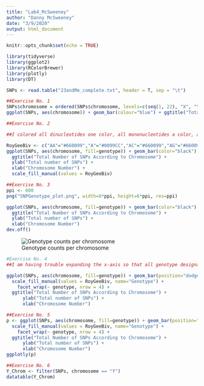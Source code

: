 ```yaml
---
title: "Lab4_McSweeney"
author: "Danny McSweeney"
date: "3/9/2020"
output: html_document
---
```


```r
knitr::opts_chunk$set(echo = TRUE)
```


```r
library(tidyverse)
library(ggplot2)
library(RColorBrewer)
library(plotly)
library(DT)
```

```r
SNPs <- read.table("23andMe_complete.txt", header = T, sep = "\t")
```


```r
##Exercise No. 1
SNPs$chromosome = ordered(SNPs$chromosome, levels=c(seq(1, 22), "X", "Y", "MT"))
ggplot(SNPs, aes(chromosome)) + geom_bar(colour="blue") + ggtitle("Total number of SNPs per Genotype") + ylab("Total number of SNPs") + xlab("Chromosome")
```

```r
##Exercise No. 2

##I colored all dinucleotides one color, all mononucleotides a color, and then all "D" the same and "I" the same. This produced the following graph. Although it overwhelmingly looks purple, I believe I designated colors correctly and this is due to the data. Did I do this correctly?

RoyGeeBiv <- c("AA"="#660099","A"="#0099CC","AC"="#660099","AG"="#660099","AT"="#660099","C"="#0099CC","CC"="#660099","CG"="#660099","CT"="#660099","D"="#FF9933","DD"="#FF9933","DI"="#FF9933","G"="#0099CC","GG"="#660099","GT"="#660099","I"="#330033","II"="#330033","T"="#0099CC","TT"="#660099","--"="#000033")
ggplot(SNPs, aes(chromosome, fill=genotype)) + geom_bar(color="black") + 
  ggtitle("Total Number of SNPs According to Chromosome") + 
  ylab("Total number of SNPs") + 
  xlab("Chromosome Number") +
  scale_fill_manual(values = RoyGeeBiv)
```

```r
##Exercise No. 3
ppi <- 600
png("SNPGenotype_plot.png", width=6*ppi, height=6*ppi, res=ppi)

ggplot(SNPs, aes(chromosome, fill=genotype)) + geom_bar(color="black") + 
  ggtitle("Total Number of SNPs According to Chromosome") + 
  ylab("Total number of SNPs") + 
  xlab("Chromosome Number")
dev.off()
```

![Genotype counts per chromosome](SNPGenotype_plot.png) 

```r
#Exercise No. 4
##I am having trouble expanding the x-axis so that all genotype designations are visible, although I was able to change the y-axis size.

ggplot(SNPs, aes(chromosome, fill=genotype)) + geom_bar(position="dodge") + facet_wrap(~chromosome) +
  scale_fill_manual(values = RoyGeeBiv, name="Genotype") +
    facet_wrap(~ genotype, nrow = 4) +
  ggtitle("Total Number of SNPs According to Chromosome") + 
      ylab("Total number of SNPs") + 
      xlab("Chromosome Number")
```

```r
##Exercise No. 5
p <- ggplot(SNPs, aes(chromosome, fill=genotype)) + geom_bar(position="dodge") + facet_wrap(~chromosome) +
  scale_fill_manual(values = RoyGeeBiv, name="Genotype") +
    facet_wrap(~ genotype, nrow = 4) +
  ggtitle("Total Number of SNPs According to Chromosome") + 
      ylab("Total number of SNPs") + 
      xlab("Chromosome Number")
ggplotly(p)
```

```r
##Exercise No. 6
Y_Chrom <- filter(SNPs, chromosome == "Y")
datatable(Y_Chrom)
```
